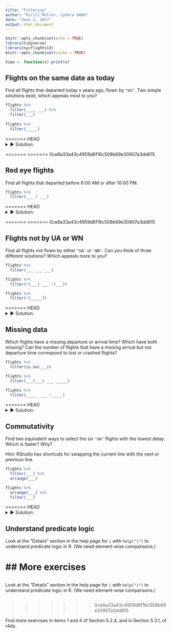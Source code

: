 ```yaml
---
title: "Filtering"
author: "Kirill Müller, cynkra GmbH"
date: "June 2, 2017"
output: html_document
---
```


```r
knitr::opts_chunk$set(echo = TRUE)
library(tidyverse)
library(nycflights13)
knitr::opts_chunk$set(cache = TRUE)

View <- function(x) print(x)
```

## Flights on the same date as today

Find all flights that departed today x years ago, flown by `"US"`. Two simple solutions exist, which appeals most to you?

```r
flights %>%
  filter(___, ___) %>%
  filter(___)
  
flights %>%
  filter(_____)
```  

<<<<<<< HEAD
<details>
<summary>&#x25BA; Solution:</summary>
=======
>>>>>>> 0ce8a33a43c4959d6f16c508b69e30907a3dd815
```r
flights %>%
  filter(day == 13, month == 11) %>%
  filter(carrier == "US")
  
flights %>%
  filter(day == 13 & month == 11 & carrier == "US")
```
<<<<<<< HEAD
</details>
=======
>>>>>>> 0ce8a33a43c4959d6f16c508b69e30907a3dd815

## Red eye flights

Find all flights that departed before 6:00 AM or after 10:00 PM.

```r
flights %>%
  filter(___ | ___)
```

<<<<<<< HEAD
<details>
<summary>&#x25BA; Solution:</summary>
=======
>>>>>>> 0ce8a33a43c4959d6f16c508b69e30907a3dd815
```r
flights %>%
  filter(dep_time < 600 | dep_time > 2200)
```
<<<<<<< HEAD
</details>
=======
>>>>>>> 0ce8a33a43c4959d6f16c508b69e30907a3dd815

## Flights not by UA or WN

Find all flights not flown by either `"UA"` or `"WN"`. Can you think of three different solutions? Which appeals more to you?

```r
flights %>%
  filter(___ ___ ___)

flights %>%
  filter(!(___) ___ !(___))

flights %>%
  filter(!(_____))
```

<<<<<<< HEAD
<details>
<summary>&#x25BA; Solution:</summary>
=======
>>>>>>> 0ce8a33a43c4959d6f16c508b69e30907a3dd815
```r
flights %>%
  filter(carrier != "UA" & carrier != "WN")

flights %>%
  filter(!(carrier == "UA" | carrier == "WN"))

flights %>%
  filter(!(carrier %in% c("UA", "WN")))
```
</details>

## Missing data

Which flights have a missing departure or arrival time? Which have both missing? Can the number of flights that have a missing arrival but not departure time correspond to lost or crashed flights?

```r
flights %>%
  filter(is.na(___))

flights %>%
  filter(___(___) ___ _____)

flights %>%
  filter(_____ ___ !_____)
```

<<<<<<< HEAD
<details>
<summary>&#x25BA; Solution:</summary>
=======
>>>>>>> 0ce8a33a43c4959d6f16c508b69e30907a3dd815
```r
flights %>%
  filter(is.na(arr_time))

flights %>%
  filter(is.na(arr_time) & is.na(dep_time))

flights %>%
  filter(is.na(arr_time) & !is.na(dep_time))
```
</details>

## Commutativity

Find two equivalent ways to select the six `"UA"` flights with the lowest delay. Which is faster? Why?

Hint: RStudio has shortcuts for swapping the current line with the next or previous line.

```r
flights %>%
  filter(___) %>%
  arrange(___)

flights %>%
  arrange(___) %>%
  filter(___)
```

<<<<<<< HEAD
<details>
<summary>&#x25BA; Solution:</summary>
=======
>>>>>>> 0ce8a33a43c4959d6f16c508b69e30907a3dd815
Arranging a smaller subset needs less work.

```r
system.time(
  flights %>%
    arrange(arr_delay) %>% 
    filter(carrier == "UA")
)

system.time(
  flights %>%
    filter(carrier == "UA") %>%
    arrange(arr_delay)
)
```
<<<<<<< HEAD
</details>

## Understand predicate logic

Look at the "Details" section in the help page for `|` with `help("|")` to understand predicate logic in R. (We need element-wise comparisons.)

## More exercises
=======

##

Look at the "Details" section in the help page for `|` with `help("|")` to understand predicate logic in R. (We need element-wise comparisons.)

##
>>>>>>> 0ce8a33a43c4959d6f16c508b69e30907a3dd815

Find more exercises in items 1 and 4 of Section 5.2.4, and in Section 5.3.1, of r4ds.
